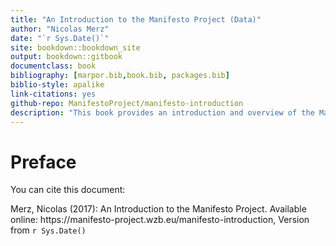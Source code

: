 ```yaml
--- 
title: "An Introduction to the Manifesto Project (Data)"
author: "Nicolas Merz"
date: "`r Sys.Date()`"
site: bookdown::bookdown_site
output: bookdown::gitbook
documentclass: book
bibliography: [marpor.bib,book.bib, packages.bib]
biblio-style: apalike
link-citations: yes
github-repo: ManifestoProject/manifesto-introduction
description: "This book provides an introduction and overview of the Manifesto Project Data."
---
```


# Preface {-}

You can cite this document: 

Merz,  Nicolas (2017): An Introduction to the Manifesto Project. Available online:  https://manifesto-project.wzb.eu/manifesto-introduction, Version from `r Sys.Date()`
